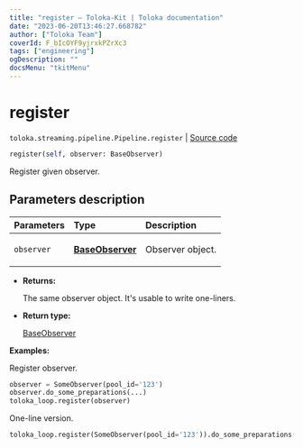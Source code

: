 ```yaml
---
title: "register — Toloka-Kit | Toloka documentation"
date: "2023-06-20T13:46:27.668782"
author: ["Toloka Team"]
coverId: F_bIcOYF9yjrxkPZrXc3
tags: ["engineering"]
ogDescription: ""
docsMenu: "tkitMenu"
---
```


# register

`toloka.streaming.pipeline.Pipeline.register` | [Source code](https://github.com/Toloka/toloka-kit/blob/v1.2.0/src/streaming/pipeline.py#L185)

```python
register(self, observer: BaseObserver)
```

Register given observer.

## Parameters description

| Parameters | Type | Description |
| :----------| :----| :-----------|
`observer`|**[BaseObserver](/docs/toloka-kit/reference/toloka.streaming.observer.BaseObserver)**|<p>Observer object.</p>

* **Returns:**

  The same observer object. It's usable to write one-liners.

* **Return type:**

  [BaseObserver](/docs/toloka-kit/reference/toloka.streaming.observer.BaseObserver)

**Examples:**

Register observer.

```python
observer = SomeObserver(pool_id='123')
observer.do_some_preparations(...)
toloka_loop.register(observer)
```

One-line version.

```python
toloka_loop.register(SomeObserver(pool_id='123')).do_some_preparations(...)
```